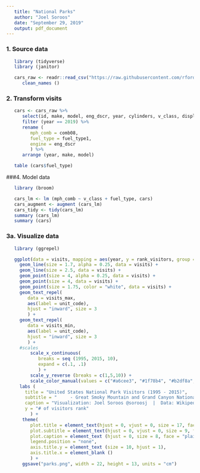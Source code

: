 ```yaml
---
   title: "National Parks"
   author: "Joel Soroos"
   date: "September 29, 2019"
   output: pdf_document
---
```



### 1. Source data
```r

   library (tidyverse)
   library (janitor) 

   cars_raw <- readr::read_csv("https://raw.githubusercontent.com/rfordatascience/tidytuesday/master/data/2019/2019-10-15/big_epa_cars.csv")%>%
      clean_names () 
```


### 2.  Transform visits
```r

   cars <- cars_raw %>%
      select(id, make, model, eng_dscr, year, cylinders, v_class, displ, fuel_type1, comb08) %>%
      filter (year == 2019) %>%
      rename (
         mph_comb = comb08,
         fuel_type = fuel_type1,
         engine = eng_dscr
         ) %>%
      arrange (year, make, model)

```


```r

   table (cars$fuel_type)

```


###4.  Model data
```r

   library (broom)

   cars_lm <- lm (mph_comb ~ v_class + fuel_type, cars)
   cars_augment <- augment (cars_lm)
   cars_tidy <- tidy(cars_lm)
   summary (cars_lm)
   summary (cars)

```


### 3a. Visualize data
```r

   library (ggrepel)

   ggplot(data = visits, mapping = aes(year, y = rank_visitors, group = unit_code, color = unit_code)) +
     geom_line(size = 1.7, alpha = 0.25, data = visits) +
     geom_line(size = 2.5, data = visits) +
     geom_point(size = 4, alpha = 0.25, data = visits) +
     geom_point(size = 4, data = visits) +
     geom_point(size = 1.75, color = "white", data = visits) +
     geom_text_repel(
        data = visits_max, 
        aes(label = unit_code), 
        hjust = "inward", size = 3
        ) +
     geom_text_repel(
        data = visits_min,
        aes(label = unit_code),
        hjust = "inward", size = 3
        ) +
     #scales
         scale_x_continuous(
            breaks = seq (1995, 2015, 10),
            expand = c(.1, .1)
            ) +
         scale_y_reverse (breaks = c(1,5,10)) +
         scale_color_manual(values = c("#a6cee3", "#1f78b4", "#b2df8a", "#33a02c", "#fb9a99", "#e31a1c", "#fdbf6f", "#ff7f00", "#cab2d6", "#6a3d9a", "#ffff99")) +
     labs (
       title = "United States National Park Visitors (1995 - 2015)",
       subtitle = "     - Great Smoky Mountain and Grand Canyon National Parks continue as #1 and #2 most visited.\n     - Rocky Mountain National Park has grown from #7 to #3 while Olympic National Park has slipped from #4 to #7.",
       caption = "Visualization: Joel Soroos @soroosj  |  Data: Wikipedia via R4DS Tidy Tuesday",
       y = "# of visitors rank"
         ) +
      theme(
         plot.title = element_text(hjust = 0, vjust = 0, size = 17, face = "bold", margin = margin (0,0,3,0)),
         plot.subtitle = element_text(hjust = 0, vjust = 0, size = 9, face = "bold", margin = margin (0,0,20,0)),
         plot.caption = element_text (hjust = 0, size = 8, face = "plain", margin = margin (20,0,0,0), color="#6D7C83"),
         legend.position = "none",
         axis.title.y = element_text (size = 10, hjust = 1),
         axis.title.x = element_blank ()
         ) +
      ggsave("parks.png", width = 22, height = 13, units = "cm")
```












